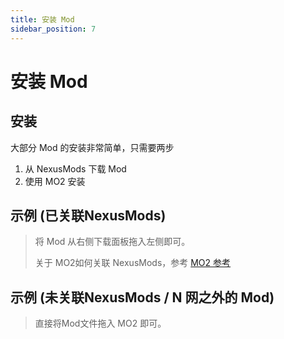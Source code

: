 ```yaml
---
title: 安装 Mod
sidebar_position: 7
---
```



# 安装 Mod

## 安装

大部分 Mod 的安装非常简单，只需要两步

1. 从 NexusMods 下载 Mod
2. 使用 MO2 安装

## 示例 (已关联NexusMods)
> 将 Mod 从右侧下载面板拖入左侧即可。
>
> 关于 MO2如何关联 NexusMods，参考 [MO2 参考](/docs/references/mod-organizer/#关联-nexusmods)

<VideoElement relativePath="install-mods.webm" />

## 示例 (未关联NexusMods / N 网之外的 Mod)
> 直接将Mod文件拖入 MO2 即可。

<VideoElement relativePath="install-mods-2.webm" />
